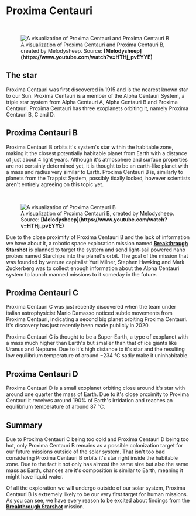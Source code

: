 
# Proxima Centauri

<br/>
<figure>
<Image src={require(".//../../../resources/images/melody2.png")} alt="A visualization of Proxima Centauri and Proxima Centauri B" />
<figcaption style={{ color: "rgb(156, 156, 156)", fontSize: "14px", marginTop: "2px" }}>A visualization of Proxima Centauri and Proxima Centauri B, created by Melodysheep. Source: <strong>[Melodysheep](https://www.youtube.com/watch?v=HTHj_pvEYYE)</strong></figcaption>
</figure>

## The star
Proxima Centauri was first discovered in 1915 and is the nearest known star to our Sun. Proxima Centauri is a member of the Alpha Centauri System, a triple star system from Alpha Centauri A, Alpha Centauri B and Proxima Centauri. Proxima Centauri has three exoplanets orbiting it, namely Proxima Centauri B, C and D.

## Proxima Centauri B
Proxima Centauri B orbits it's system's star within the habitable zone, making it the closest potentially habitable planet from Earth with a distance of just about 4 light years. Although it's atmosphere and surface properties are not certainly determined yet, it is thought to be an earth-like planet with a mass and radius very similar to Earth. Proxima Centauri B is, similarly to planets from the Trappist System, possibly tidally locked, however scientists aren't entirely agreeing on this topic yet. 

<br/>
<figure>
<Image src={require(".//../../../resources/images/proximacentaurib.png")} alt="A visualization of Proxima Centauri B" />
<figcaption style={{ color: "rgb(156, 156, 156)", fontSize: "14px", marginTop: "2px" }}>A visualization of Proxima Centauri B, created by Melodysheep. Source: <strong>[Melodysheep](https://www.youtube.com/watch?v=HTHj_pvEYYE)</strong></figcaption>
</figure>

Due to the close proximity of Proxima Centauri B and the lack of information we have about it, a robotic space exploration mission named <strong>[Breakthrough Starshot](https://breakthroughinitiatives.org/initiative/3)</strong> is planned to target the system and send light-sail powered nano probes named Starchips into the planet's orbit. The goal of the mission that was founded by venture capitalist Yuri Milner, Stephen Hawking and Mark Zuckerberg was to collect enough information about the Alpha Centauri system to launch manned missions to it someday in the future.

## Proxima Centauri C
Proxima Centauri C was just recently discovered when the team under italian astrophysicist Mario Damasso noticed subtle movements from Proxima Centauri, indicating a second big planet orbiting Proxima Centauri. It's discovery has just recently been made publicly in 2020.

Proxima Centauri C is thought to be a Super-Earth, a type of exoplanet with a mass much higher than Earth's but smaller than that of ice giants like Uranus and Neptune. Due to it's high distance to it's star and the resulting low equilibrium temperature of around −234 °C sadly make it uninhabitable.

## Proxima Centauri D 
Proxima Centauri D is a small exoplanet orbiting close around it's star with around one quarter the mass of Earth. Due to it's close proximity to Proxima Centauri it receives around 190% of Earth's irridation and reaches an equilibrium temperature of around 87 °C.

## Summary
Due to Proxima Centauri C being too cold and Proxima Centauri D being too hot, only Proxima Centauri B remains as a possible colonization target for our future missions outside of the solar system. That isn't too bad considering Proxima Centauri B orbits it's star right inside the habitable zone. Due to the fact it not only has almost the same size but also the same mass as Earth, chances are it's composition is similar to Earth, meaning it might have liquid water.

Of all the exploration we will undergo outside of our solar system, Proxima Centauri B is extremely likely to be our very first target for human missions. As you can see, we have every reason to be excited about findings from the <strong>[Breakthrough Starshot](https://breakthroughinitiatives.org/initiative/3)</strong> mission.